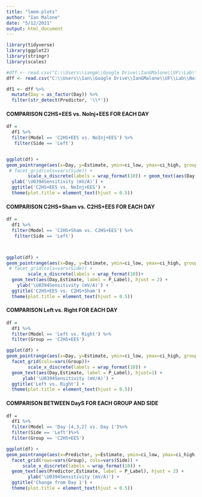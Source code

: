 ```yaml
---
title: "lmem-plots"
author: "Ian Malone"
date: "5/12/2021"
output: html_document
---
```



```r
library(tidyverse)
library(ggplot2)
library(stringr)
library(scales)

#dff <- read.csv("C:\\Users\\iangm\\Google Drive\\IanGMalone\\UF\\Lab\\Neilsen_Project_Files\\lmem_results_plotting.csv") #laptop
dff <- read.csv("C:\\Users\\Ian\\Google Drive\\IanGMalone\\UF\\Lab\\Neilsen_Project_Files\\lmem_results_plotting.csv") #desktop

df1 <- dff %>%
  mutate(Day = as_factor(Day)) %>%
  filter(str_detect(Predictor, '\\*'))


```


#### COMPARISON C2HS+EES vs. NoInj+EES FOR EACH DAY ####
```r

df =
  df1 %>%
  filter(Model == 'C2HS+EES vs. NoInj+EES') %>%
   filter(Side == 'Left')


ggplot(df) + 
geom_pointrange(aes(x=Day, y=Estimate, ymin=ci_low, ymax=ci_high, group=Day, color=Day), position = position_dodge(width = 1), size=0.5) + 
 # facet_grid(cols=vars(Side)) +
        scale_x_discrete(labels = wrap_format(10)) + geom_text(aes(Day,Estimate, label = P_Label), hjust = 2) +
  ylab('\U0394Sensitivity (mV/A)') +
  ggtitle('C2HS+EES vs. NoInj+EES') +
  theme(plot.title = element_text(hjust = 0.5))

```




#### COMPARISON C2HS+Sham vs. C2HS+EES FOR EACH DAY ####
```r

df =
  df1 %>%
  filter(Model == 'C2HS+Sham vs. C2HS+EES') %>%
   filter(Side == 'Left')



ggplot(df) + 
geom_pointrange(aes(x=Day, y=Estimate, ymin=ci_low, ymax=ci_high, group=Day, color=Day), position = position_dodge(width = 1), size=0.5) + 
 # facet_grid(cols=vars(Side)) +
        scale_x_discrete(labels = wrap_format(10))+
  geom_text(aes(Day,Estimate, label = P_Label), hjust = 2) +
    ylab('\U0394Sensitivity (mV/A)') +
  ggtitle('C2HS+EES vs. C2HS+Sham') +
  theme(plot.title = element_text(hjust = 0.5))

```




#### COMPARISON Left vs. Right FOR EACH DAY ####
```r

df =
  df1 %>%
  filter(Model == 'Left vs. Right') %>%
  filter(Group == 'C2HS+EES')

ggplot(df) + 
geom_pointrange(aes(x=Day, y=Estimate, ymin=ci_low, ymax=ci_high, group=Day, color=Day), position = position_dodge(width = 1), size=0.5) + 
  facet_grid(cols=vars(Group))+
        scale_x_discrete(labels = wrap_format(10)) + 
  geom_text(aes(Day,Estimate, label = P_Label), hjust=1) +
      ylab('\U0394Sensitivity (mV/A)') +
  ggtitle('Left vs. Right') +
  theme(plot.title = element_text(hjust = 0.5))


```






#### COMPARISON BETWEEN DayS FOR EACH GROUP AND SIDE ####
```r

df =
  df1 %>%
  filter(Model == 'Day [4,3,2] vs. Day 1')%>%
  filter(Side == 'Left')%>%
  filter(Group == 'C2HS+EES')

ggplot(df) + 
geom_pointrange(aes(x=Predictor, y=Estimate, ymin=ci_low, ymax=ci_high, group=Predictor, color=Predictor), position = position_dodge(width = 1), size=0.5) + 
  facet_grid(rows=vars(Group), cols=vars(Side)) +
      scale_x_discrete(labels = wrap_format(10)) +
  geom_text(aes(Predictor,Estimate, label = P_Label), hjust = 2) +
        ylab('\U0394Sensitivity (mV/A)') +
  ggtitle('Change from Day 1') +
  theme(plot.title = element_text(hjust = 0.5))


```
